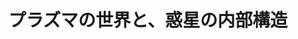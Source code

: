 ﻿---
title: "プラズマの世界と、惑星の内部構造"
category: "理学院"
vol: 34
interviewee: "藤本 正樹 "
url: ""
tags: []
pdf: "34-1.pdf"
career: ""
preface: "藤本先生が行っている希薄なプラズマである無衝突プラズマの研究、助手の小林先生が行っている弾性波による惑星内部構造に関する研究の紹介。"
---
